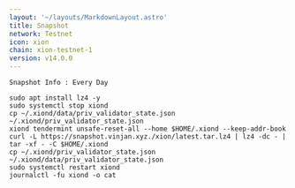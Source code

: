 ```yaml
---
layout: '~/layouts/MarkdownLayout.astro'
title: Snapshot
network: Testnet
icon: xion
chain: xion-testnet-1
version: v14.0.0
---
```

```
Snapshot Info : Every Day
```

```
sudo apt install lz4 -y
sudo systemctl stop xiond
cp ~/.xiond/data/priv_validator_state.json  ~/.xiond/priv_validator_state.json
xiond tendermint unsafe-reset-all --home $HOME/.xiond --keep-addr-book
curl -L https://snapshot.vinjan.xyz./xion/latest.tar.lz4 | lz4 -dc - | tar -xf - -C $HOME/.xiond
cp ~/.xiond/priv_validator_state.json  ~/.xiond/data/priv_validator_state.json
sudo systemctl restart xiond
journalctl -fu xiond -o cat
```
